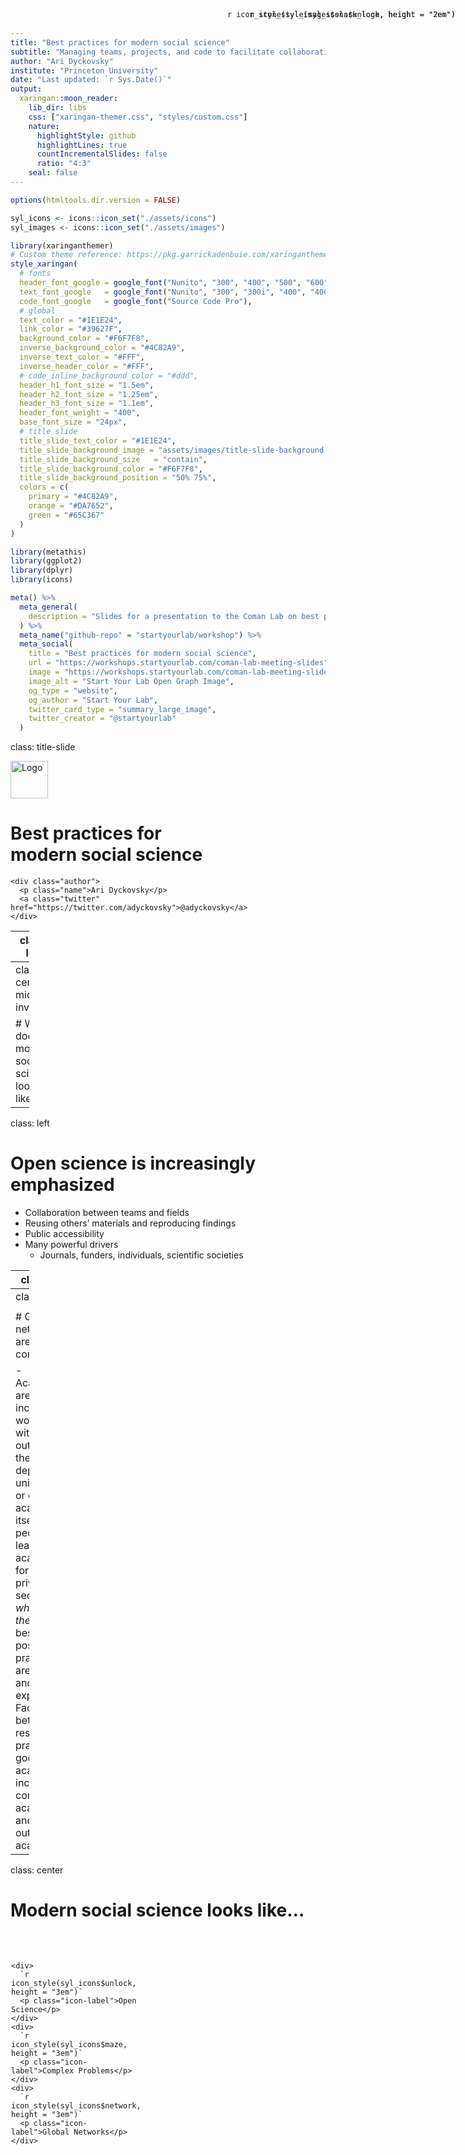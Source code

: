 ```yaml
---
title: "Best practices for modern social science"
subtitle: "Managing teams, projects, and code to facilitate collaboration and open science"
author: "Ari Dyckovsky"
institute: "Princeton University"
date: "Last updated: `r Sys.Date()`"
output:
  xaringan::moon_reader:
    lib_dir: libs
    css: ["xaringan-themer.css", "styles/custom.css"]
    nature:
      highlightStyle: github
      highlightLines: true
      countIncrementalSlides: false
      ratio: "4:3"
    seal: false
---
```


```r
options(htmltools.dir.version = FALSE)

syl_icons <- icons::icon_set("./assets/icons")
syl_images <- icons::icon_set("./assets/images")
```

```r
library(xaringanthemer)
# Custom theme reference: https://pkg.garrickadenbuie.com/xaringanthemer/reference/style_xaringan.html
style_xaringan(
  # fonts
  header_font_google = google_font("Nunito", "300", "400", "500", "600", "700", "400i", "500i", "600i", "700i"),
  text_font_google   = google_font("Nunito", "300", "300i", "400", "400i", "500", "500i", "600"),
  code_font_google   = google_font("Source Code Pro"),
  # global
  text_color = "#1E1E24",
  link_color = "#39627F",
  background_color = "#F6F7F8",
  inverse_background_color = "#4C82A9",
  inverse_text_color = "#FFF",
  inverse_header_color = "#FFF",
  # code_inline_background_color = "#ddd",
  header_h1_font_size = "1.5em",
  header_h2_font_size = "1.25em",
  header_h3_font_size = "1.1em",
  header_font_weight = "400",
  base_font_size = "24px",
  # title slide
  title_slide_text_color = "#1E1E24",
  title_slide_background_image = "assets/images/title-slide-background.svg",
  title_slide_background_size	= "contain",
  title_slide_background_color = "#F6F7F8",
  title_slide_background_position = "50% 75%",
  colors = c(
    primary = "#4C82A9",
    orange = "#DA7652",
    green = "#65C367"
  )
)
```

```r
library(metathis)
library(ggplot2)
library(dplyr)
library(icons)
```

```r
meta() %>%
  meta_general(
    description = "Slides for a presentation to the Coman Lab on best practices for modern social science",
  ) %>% 
  meta_name("github-repo" = "startyourlab/workshop") %>% 
  meta_social(
    title = "Best practices for modern social science",
    url = "https://workshops.startyourlab.com/coman-lab-meeting-slides",
    image = "https://workshops.startyourlab.com/coman-lab-meeting-slides/assets/images/og-image-large.png",
    image_alt = "Start Your Lab Open Graph Image",
    og_type = "website",
    og_author = "Start Your Lab",
    twitter_card_type = "summary_large_image",
    twitter_creator = "@startyourlab"
  )
```

class: title-slide

<div align="center" style="margin-bottom: 2em;">
  <img src="assets/images/logo.svg" alt="Logo" height="60">
</div>

<div align="center" class="header">
  <h1 class="title">Best practices for<br/>modern social science</h1>
</div>

<div class="footer">
  <div class="authors">
    <div class="author">
      <p class="name">Ari Dyckovsky</p>
      <a class="twitter" href="https://twitter.com/adyckovsky">@adyckovsky</a>
    </div>
  </div>
</div>

---
class: left

# Today's Agenda

1. What does modern social science look like?
2. Why are we here today?
3. What are best practices and why are they important?
4. How do we get our lab started with best practices for teams?

---
class: center, middle, inverse

# What does modern social science look like?

---
class: left

<div style="position: absolute; top: 20px; right: 20px; text-align: right;">
  `r icon_style(syl_icons$unlock, height = "2em")` 
</div>

# Open science is increasingly emphasized

- Collaboration between teams and fields
- Reusing others’ materials and reproducing findings
- Public accessibility
- Many powerful drivers
  - Journals, funders, individuals, scientific societies

---
class: left

<div style="position: absolute; top: 20px; right: 20px; text-align: right;">
  `r icon_style(syl_icons$maze, height = "2em")` 
</div>

# Complex problems need computing resources

- Experiments are more powerful, creative, and complex
- Analyses increasingly rely on computationally-intensive approaches

---
class: left

<div style="position: absolute; top: 20px; right: 20px; text-align: right;">
  `r icon_style(syl_icons$network, height = "2em")` 
</div>

# Global networks are more common

- Academics are increasingly working with people outside their lab, department, university, or even academia itself.
- If people leave academia for the private sector, <i>wherever they go</i>, the best possible practices are used and expected.
  - Facilitating better research practices is good for academics, increasingly common in academia, and crucial outside of academia

---
class: center

# Modern social science looks like...

<div style="margin-top: 10%; display: flex; flex-direction: row; height: 70%; justify-content: space-evenly; align-items: center;">
  <div style="display: flex; flex: 1; flex-direction: column; justify-content: space-between; align-items: stretch; height: 100%; border: 0.1em solid transparent; border-radius: 0.5em; background-color: transparent; padding: 1em 0;">
    <div>
      `r icon_style(syl_icons$unlock, height = "3em")`
      <p class="icon-label">Open Science</p>
    </div>
    <div>
      `r icon_style(syl_icons$maze, height = "3em")`
      <p class="icon-label">Complex Problems</p>
    </div>
    <div>
      `r icon_style(syl_icons$network, height = "3em")`
      <p class="icon-label">Global Networks</p>
    </div>
  </div>
  <div style="flex: 0; opacity: 0">
    `r icon_style(syl_icons$right_arrow, scale = 2, fill = "#383843")`
  </div>
  <div style="display: flex; flex: 1; flex-direction: column">
    <div style="opacity: 0;">
      `r icon_style(syl_icons$group, height = "6em")`
      <h3 class="icon-label">Team Science</h3>
    </div>
  </div>
</div>
---
class: center

# Modern social science looks like...

<div style="margin-top: 10%; display: flex; flex-direction: row; height: 70%; justify-content: space-evenly; align-items: center;">
  <div style="display: flex; flex: 1; flex-direction: column; justify-content: space-between; align-items: stretch; height: 100%; border: 0.1em solid #93D595; border-radius: 0.5em; background-color: #EAF7EA; padding: 1em 0;">
    <div>
      `r icon_style(syl_icons$unlock, height = "3em")`
      <p class="icon-label">Open Science</p>
    </div>
    <div>
      `r icon_style(syl_icons$maze, height = "3em")`
      <p class="icon-label">Complex Problems</p>
    </div>
    <div>
      `r icon_style(syl_icons$network, height = "3em")`
      <p class="icon-label">Global Networks</p>
    </div>
  </div>
  <div style="flex: 0; opacity: 1">
    `r icon_style(syl_icons$right_arrow, scale = 2, color = "#93D595")`
  </div>
  <div style="display: flex; flex: 1; flex-direction: column">
    <div style="opacity: 1;">
      `r icon_style(syl_icons$group, height = "6em")`
      <h3 class="icon-label">Team Science</h3>
    </div>
  </div>
</div>
---
class: center, middle, inverse

# Why are we here today?

---
class: left

# We can't keep track of different versions

_How often do you store and spend time searching for file versions?_

```r
data <- data.frame(
  group = c(1, 2, 3, 4, 5),
  value = c(3, 3, 3, 4, 2)
) 

ggplot(data, aes(x=group, y=value)) +
  geom_bar(stat="identity", width=0.7, fill="#4C82A9") +
  theme_classic() +
  theme(
    text = element_text(size=24, family = "Nunito"), 
    axis.title.x = element_blank(),
    axis.title.y = element_blank()
  ) +
  scale_x_discrete(
    limits = c("Not at all", "", "Sometimes", "","All the time")
  ) +
  theme_xaringan()

```

---
class: left

# We can't find files confidently

_How organized do you feel your project files are?_

```r
data <- data.frame(
  group = c(1, 2, 3, 4, 5),
  value = c(1, 1, 7, 6, 0)
) 

ggplot(data, aes(x=group, y=value)) +
  geom_bar(stat="identity", width=0.7, fill="#4C82A9") +
  theme_classic() +
  theme(
    text = element_text(size=24, family = "Nunito"), 
    axis.title.x = element_blank(),
    axis.title.y = element_blank()
  ) +
  scale_x_discrete(
    limits = c("Not at all", "", "Neutral", "","Perfectly")
  ) +
  theme_xaringan()

```

---
class: left

# We can't share without extra effort

_Are you able to share analysis files with collaborators with one or two clicks without doing any editing to the file?_

```r
data <- data.frame(
  group = c("Yes", "No"),
  value = c(5, 10)
) 

data <- data %>% 
  arrange(desc(group)) %>%
  mutate(prop = value / sum(data$value) *100) %>%
  mutate(ypos = cumsum(prop)- 0.5*prop )

ggplot(data, aes(x="", y=prop, fill=group)) +
  geom_bar(stat="identity", width=1, color="white") +
  coord_polar("y", start=0) +
  geom_text(aes(y = ypos, label = paste0(group, "\n", round(prop), "%")), color = "white", size=8) +
  scale_fill_manual(values = c("#DF8768", "#4C82A9")) +
  theme_xaringan() +
  theme(
    legend.position="none",
    axis.text = element_blank(),
    axis.title = element_blank()
  )
```

---
class: left

# Continuing current research practices has costs

1. They are expensive in both time and effort

--

  - This is **.orange[hours of your time and others’ time, wasted]**.
  
--

2. They lead to risk of serious errors

--

  - This is **.orange[mistakes in publications and unnecessary confusion]**.
  
--

3. They make collaboration harder than it needs to be

--

  - This is **.orange[lost opportunities and lost innovation]**.

---
class: center, middle

# .primary[**We can do better by using _best practices_**]

---
class: center, middle, inverse

# What are best practices and <br/> why are they important?

---
class: left

# Best practices are...

- methods
- strategies
- techniques
- procedures
- etc.

## ...that are generally agreed upon as the <br/> **most effective** or **most prudent** way to work.

--

<div align="center" style="padding: 1em; margin-top: 2em; border: 0.1em solid #5D8EB1; border-radius: 0.5em; background-color: #E8EFF4;">
  <h2>Best practices are vital to successful collaboration with your team, projects, and code.</h2>
</div>

---
class: left

# Who agrees upon these "best" practices?

--

## The private sector

...especially those in .primary[**software and technology**] who carry out their entire professional lives in this setting with tremendous incentives & desire to improve, streamline, and facilitate digital work.

---
class: left

# Who agrees upon these "best" practices?

## Other academics

.pull-left[

.small-font[

Ram, 2013, Git can facilitate greater reproducibility and increased transparency in science, _Source Code for Biology and Medicine_

Wilson et al, 2014, Best practices for scientific computing, _PLoS Biology_

Gorgolewski & Poldrack, 2016, A practical guide for improving transparency and reproducibility in neuroimaging research, _PLoS Biology_

**.green[Lowndes et al, 2017, Our path to better science in less time using open data science tools, _Nature Ecology & Evolution_]**

Wilson et al, 2017, Good enough practices in scientific computing, _PLoS Computational Biology_

Hesse, 2018, Can psychology walk the walk of open science?, _American Psychologist_

]

]

--

.pull-right[
<div style="margin-top: 3em; padding: 1em; background-color: white; border: 0.1em solid #65C367; border-radius: 0.5em;" />
<img src="./assets/images/lowndes-graph-2017.jpg" />
]

---
class: left

# What is the value of adopting best practices?

--

## .primary[Best practices are consistent with **our scientific values**]

--

.pull-left[

- Better science
  - More reusability
  - More reproducibility
  - Fewer errors
- Transparency
- Efficiency

]

--

.pull-right[

- More attractive collaborator
- Fast onboarding of new lab members
- Supports young scholars
- Intentional organization of digital lab materials

]

--

<div align="center" style="padding: 1em; margin-top: 2em; border: 0.1em solid #E29377; border-radius: 0.5em; background-color: #F9EAE4;">
  <h2>Future-proofing</h2>
  <h3>This is and will be the standard for years to come</h3>
</div>

---
class: center, middle, inverse

# How do we get our lab started <br/> with best practices for teams?

---
class: center, middle

# **.primary[It starts with the best tools for teams]**

---
class: left

<div style="position: absolute; top: 20px; right: 20px; text-align: right;">
  `r icon_style(syl_images$slack_logo, height = "2em")` 
</div>

# Start **communicating** with Slack

--

- Can be asynchronous, can be synchronous
- Designed for teams with multiple people coordinating unevenly across multiple projects in shifting ways over time
- Can be 1:1 private, shared within a small group, or shared with everyone, all within the same platform
- Stores your communication and makes it easy to find later
- Connects with nearly every other modern tool for teams

--

## **Who else uses Slack?**

### As of 2019, Slack had .primary[**10+ million daily active users**], and 87% of users state that Slack improves their entire work process

---
class: left

<div style="position: absolute; top: 20px; right: 20px; text-align: right;">
  `r icon_style(syl_images$google_calendar_logo, height = "2em")` 
</div>

# Start **scheduling** with Google Calendar

--

- Designed for teams with multiple projects and various meeting needs
- Both public and private calendar events to schedule weekly lab meetings and one-on-one meetings
- It is more accessible for external collaborators than Outlook

--

## **Who else uses Google Calendar?**

### As of 2018, at least .primary[**500 million people**] use Google Calendar

---
class: left

<div style="position: absolute; top: 20px; right: 20px; text-align: right;">
  `r icon_style(syl_images$github_logo, height = "2em")` 
</div>

# Start **developing** with GitHub
--

- Provides a shared interface for all digital materials in the cloud
- Relates ideas and conversation directly to code
- Tracks informative, detailed changes line-by-line, file-by-file, folder-by-folder
- Designed explicitly for teams who write code of _any_ kind
- Resolves conflicts between different peoples’ materials
- Facilitates discussion and planning about those digital materials

--

## **Who else uses GitHub?**

### As of 2021, GitHub had .primary[**69+ million accounts**] from across the whole world and 200+ million repositories

---
class: center

<div style="text-align: center;">
  `r icon_style(syl_images$github_logo, height = "3em")` 
</div>

# How does GitHub work?

--

<div align="center" style="padding: 1em; margin-top: 2em; border: 0.1em solid #FFF07C; border-radius: 0.5em; background-color: #FFF9D1;">
  <h2>GitHub uses a <b>version control system</b> called <i>Git</i>.<br/><br/>Let's take a look!</h2>
</div>

---
class: center, middle, inverse-black

# Conceptual flow

---
class: left

# Here is your main idea

<div align="center" style="margin-bottom: 2em;">
  <img src="assets/github-flows/slide-1-concept.svg" alt="Here is your main idea" >
</div>

---
class: left

# Make a quick update to your main idea

<div align="center" style="margin-bottom: 2em;">
  <img src="assets/github-flows/slide-2-concept.svg" alt="Make a quick update to your main idea" >
</div>

---
class: left

# Draft a new idea separate from your main idea

<div align="center" style="margin-bottom: 2em;">
  <img src="assets/github-flows/slide-3-concept.svg" alt="Draft a new idea separate from your main idea" >
</div>

---
class: left

# Iterate on the draft of your new idea

<div align="center" style="margin-bottom: 2em;">
  <img src="assets/github-flows/slide-4-concept.svg" alt="Iterate on the draft of your new idea" >
</div>

---
class: left

# Continue developing the new idea

<div align="center" style="margin-bottom: 2em;">
  <img src="assets/github-flows/slide-5-concept.svg" alt="Continue developing the new idea" >
</div>

---
class: left

# Make one more update to the new idea

<div align="center" style="margin-bottom: 2em;">
  <img src="assets/github-flows/slide-6-concept.svg" alt="Make one more update to the new idea" >
</div>

---
class: left

# Update your main idea with the new idea

<div align="center" style="margin-bottom: 2em;">
  <img src="assets/github-flows/slide-7-concept.svg" alt="Update your main idea with the new idea" >
</div>

---
class: left

# Start a draft of another new idea

<div align="center" style="margin-bottom: 2em;">
  <img src="assets/github-flows/slide-8-concept.svg" alt="Start a draft of another new idea" >
</div>
---
class: center, middle, inverse-black

# Meal-prep flow

---
class: left

# Here is your wine glass

<div align="center" style="margin-bottom: 2em;">
  <img src="assets/github-flows/slide-1-food.svg" alt="Here is your wine glass" >
</div>

---
class: left

# Add wine to your wine glass

<div align="center" style="margin-bottom: 2em;">
  <img src="assets/github-flows/slide-2-food.svg" alt="Add wine to your wine glass" >
</div>

---
class: left

# Leave wine aside to prepare your salad

<div align="center" style="margin-bottom: 2em;">
  <img src="assets/github-flows/slide-3-food.svg" alt="Leave wine aside to prepare your salad" >
</div>

---
class: left

# Add some greens to start your salad

<div align="center" style="margin-bottom: 2em;">
  <img src="assets/github-flows/slide-4-food.svg" alt="Add some greens to start your salad" >
</div>

---
class: left

# Add onions and grapes to your salad

<div align="center" style="margin-bottom: 2em;">
  <img src="assets/github-flows/slide-5-food.svg" alt="Add onions and grapes to your salad" >
</div>

---
class: left

# Replace the grapes with tomatoes

<div align="center" style="margin-bottom: 2em;">
  <img src="assets/github-flows/slide-6-food.svg" alt="Replace the grapes with tomatoes" >
</div>

---
class: left

# Bring together your salad and wine

<div align="center" style="margin-bottom: 2em;">
  <img src="assets/github-flows/slide-7-food.svg" alt="Bring together your salad and wine" >
</div>

---
class: left

# Start prepping another part of your meal

<div align="center" style="margin-bottom: 2em;">
  <img src="assets/github-flows/slide-8-food.svg" alt="Start prepping another part of your meal" >
</div>

---
class: center, middle, inverse-black

# Online survey flow

---
class: left

# Here is a blank survey with a small title

<div align="center" style="margin-bottom: 2em;">
  <img src="assets/github-flows/slide-1-study.svg" alt="Here is a blank survey with a small title" >
</div>

---
class: left

# Resize the title to increase readability

<div align="center" style="margin-bottom: 2em;">
  <img src="assets/github-flows/slide-2-study.svg" alt="Resize the title to increase readability" >
</div>

---
class: left

# Draft the first set of questions separately

<div align="center" style="margin-bottom: 2em;">
  <img src="assets/github-flows/slide-3-study.svg" alt="Draft the first set of questions separately" >
</div>

---
class: left

# Add two questions to the survey draft

<div align="center" style="margin-bottom: 2em;">
  <img src="assets/github-flows/slide-4-study.svg" alt="Add two questions to the survey draft" >
</div>

---
class: left

# Add a third question to the survey draft

<div align="center" style="margin-bottom: 2em;">
  <img src="assets/github-flows/slide-5-study.svg" alt="Add a third question to the survey draft" >
</div>

---
class: left

# Replace the third question with a new version

<div align="center" style="margin-bottom: 2em;">
  <img src="assets/github-flows/slide-6-study.svg" alt="Replace the third question with a new version" >
</div>

---
class: left

# Combine your questions with the title

<div align="center" style="margin-bottom: 2em;">
  <img src="assets/github-flows/slide-7-study.svg" alt="Combine your questions with the title" >
</div>

---
class: left

# Start drafting another section of the survey

<div align="center" style="margin-bottom: 2em;">
  <img src="assets/github-flows/slide-8-study.svg" alt="Start drafting another section of the survey" >
</div>

---
class: center, middle, inverse-black

# Online survey flow with Git terms

---
class: left

# The first survey version on the **main branch**

<div align="center" style="margin-bottom: 2em;">
  <img src="assets/github-flows/slide-1-study.svg" alt="Here is a blank survey with a small title" >
</div>

---
class: left

# **Add**, **commit**, and **push** very minor changes

<div align="center" style="margin-bottom: 2em;">
  <img src="assets/github-flows/slide-2-study.svg" alt="Resize the title to increase readability" >
</div>

---
class: left

# **Checkout** a draft branch to make major changes

<div align="center" style="margin-bottom: 2em;">
  <img src="assets/github-flows/slide-3-study.svg" alt="Draft the first set of questions separately" >
</div>

---
class: left

# **Add**, **commit**, and **push** changes to draft branch

<div align="center" style="margin-bottom: 2em;">
  <img src="assets/github-flows/slide-4-study.svg" alt="Add two questions to the survey draft" >
</div>

---
class: left

# **Add**, **commit**, and **push** changes to draft branch

<div align="center" style="margin-bottom: 2em;">
  <img src="assets/github-flows/slide-5-study.svg" alt="Add a third question to the survey draft" >
</div>

---
class: left

# **Add**, **commit**, and **push** changes to draft branch

<div align="center" style="margin-bottom: 2em;">
  <img src="assets/github-flows/slide-6-study.svg" alt="Replace the third question with a new version" >
</div>

---
class: left

# **Merge** your draft branch into your main branch

<div align="center" style="margin-bottom: 2em;">
  <img src="assets/github-flows/slide-7-study.svg" alt="Combine your questions with the title" >
</div>

---
class: left

# **Checkout** a new branch to make more changes

<div align="center" style="margin-bottom: 2em;">
  <img src="assets/github-flows/slide-8-study.svg" alt="Start drafting another section of the survey" >
</div>

---
class: center

<div style="text-align: center;">
  `r icon_style(syl_images$github_logo, height = "3em")` 
</div>

# Again, how does GitHub work?

--

<div align="center" style="padding: 1em; margin-top: 2em; border: 0.1em solid #FFF07C; border-radius: 0.5em; background-color: #FFF9D1;">
  <h2>GitHub uses <i>Git</i> to help teams <b>develop</b> their ideas little by little, and documents <i>everything</i> thoughtfully.</h2>
  <br/>
  <h2><b>Flow:</b> Checkout > Add > Commit > Push > Merge</h2>
</div>

---
class: center

# Tools help teams accomplish best practices

<div style="display: flex; flex-direction: column; justify-content: space-evenly; height: 9em; margin-top: 2em; margin-bottom: 2em; padding: 1em; background-color: #E8EFF4; border: 0.1em solid #5D8EB1; border-radius: 0.5em;">

<div style="display: flex; align-items: center; justify-content: space-evenly; width: 100%; margin-top: 1em;">
  <div style="display: inherit; flex-direction: column; align-items: center;">
    <img src="./assets/images/slack_logo.svg" height="60" />
    <h3>Slack</h3>
  </div>
  
  <div style="display: inherit; flex-direction: column; align-items: center;">
    <img src="./assets/images/google_calendar_logo.svg" height="60" />
    <h3>Google Calendar</h3>
  </div>
  
  <div style="display: inherit; flex-direction: column; align-items: center;">
    <img src="./assets/images/github_logo.svg" height="60" />
    <h3>GitHub</h3>
  </div>
</div>

</div>

---
class: center, middle, inverse

# How do we leverage these tools as <br/> a lab? a department? a field?

---
class: center

<div align="center" style="margin-bottom: 4em; margin-top: 2em;">
  <img src="assets/images/logo.svg" alt="Logo" height="120">
</div>

## Learn how to setup and work with software tools that are designed to help teams collaborate efficiently and effectively on complex projects.

# [www.startyourlab.com](https://www.startyourlab.com/)

---
class: left

# Acknowledgments

## Active team

- Dr. Peter Sokol-Hessner, Assistant Professor, University of Denver

## Industry advisors

- Austin Chustz, Full-Stack Software Engineer, [Fellow](https://www.meetfellow.com/)
- Ayush Sood, Engineering Manager, [Facebook for Developers](https://developers.facebook.com/)
- Aaron Rios, Data Scientist, [Even](http://even.com/)
- Ted Kornish, Head of Engineering, [TruthSet](https://www.truthset.io/)

---
class: left

# Thank you!

<div>Icons made by <a href="https://www.freepik.com" title="Freepik">Freepik</a> from <a href="https://www.flaticon.com/" title="Flaticon">www.flaticon.com</a></div>

Slides created via the R package [**xaringan**](https://github.com/yihui/xaringan).
